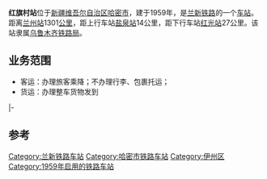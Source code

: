{{noteTA
|1=zh-cn:始发车次; zh-hk:列車班次;
|2=zh-cn:车次; zh-hk:班次;
}}
{{Infobox China railway station
|车站名称=红旗村站
|图片=
|图片介绍=
|车站拼音=Hongqicunzhan
|英文名称 = Hongqicun Railway Station
|车站代码 = 
|车站位置=[[新疆维吾尔自治区|新疆维吾尔自治区]][[哈密市|哈密市]]
|坐标 = {{coord|42.5549433|N|93.7273284|E|display=inline,title}}
|归属=[[乌鲁木齐铁路局|乌鲁木齐铁路局]]
|线路=[[兰新铁路|兰新铁路]]
|车站等级=[[四等站_(中铁)|四等站]]
|到发线数目=
|月台数目=
}}
'''红旗村站'''位于[[新疆维吾尔自治区|新疆维吾尔自治区]][[哈密市|哈密市]]，建于1959年，是[[兰新铁路|兰新铁路]]的一个[[铁路车站|车站]]。距离[[兰州站|兰州站]]1301[[公里|公里]]，距上行车站[[盐泉站|盐泉站]]14公里，距下行车站[[红光站|红光站]]27公里。该站隶属[[乌鲁木齐铁路局|乌鲁木齐铁路局]]。

==业务范围==
*客运：办理旅客乘降；不办理行李、包裹托运；
*货运：办理整车货物发到

{{start rail box|[[中国铁路|中国铁路]]}}
{{s-inop|[[盐泉站|盐泉站]]|{{站|兰州}}方向|rows=2}}
{{s-line|[[兰新铁路|兰新铁路]]哈密客线<br/>← 14km 红旗村站 27km →}}
{{s-inop|[[红光站|红光站]]|{{站|乌鲁木齐南}}、{{站|阿拉山口}}方向}}
|-
{{s-line|[[兰新铁路|兰新铁路]]哈密货线<br />← 14km 红旗村站 24km →}}
{{s-inop|[[哈密东站|哈密东站]]|兰新线{{站|乌鲁木齐南}}、{{站|阿拉山口}}方向}}
{{end box}}

==参考==
{{Reflist|2}}

{{兰新铁路|nocat}}
{{铁路车站小作品}}

[[Category:兰新铁路车站|Category:兰新铁路车站]]
[[Category:哈密市铁路车站|Category:哈密市铁路车站]]
[[Category:伊州区|Category:伊州区]]
[[Category:1959年启用的铁路车站|Category:1959年启用的铁路车站]]
